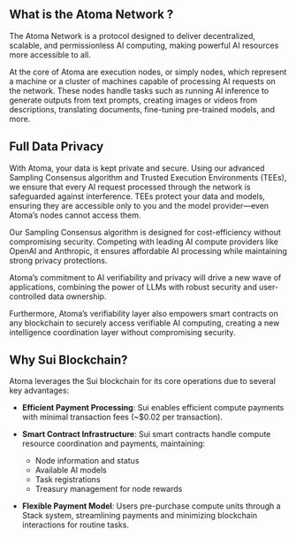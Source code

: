 
## What is the Atoma Network ?

The Atoma Network is a protocol designed to deliver decentralized, scalable, and permissionless AI computing, making powerful AI resources more accessible to all.

At the core of Atoma are execution nodes, or simply nodes, which represent a machine or a cluster of machines capable of processing AI requests on the network. These nodes handle tasks such as running AI inference to generate outputs from text prompts, creating images or videos from descriptions, translating documents, fine-tuning pre-trained models, and more.

## Full Data Privacy

With Atoma, your data is kept private and secure. Using our advanced Sampling Consensus algorithm and Trusted Execution Environments (TEEs), we ensure that every AI request processed through the network is safeguarded against interference. TEEs protect your data and models, ensuring they are accessible only to you and the model provider—even Atoma’s nodes cannot access them.

Our Sampling Consensus algorithm is designed for cost-efficiency without compromising security. Competing with leading AI compute providers like OpenAI and Anthropic, it ensures affordable AI processing while maintaining strong privacy protections.

Atoma’s commitment to AI verifiability and privacy will drive a new wave of applications, combining the power of LLMs with robust security and user-controlled data ownership.

Furthermore, Atoma’s verifiability layer also empowers smart contracts on any blockchain to securely access verifiable AI computing, creating a new intelligence coordination layer without compromising security.

## Why Sui Blockchain?

Atoma leverages the Sui blockchain for its core operations due to several key advantages:

- **Efficient Payment Processing**: Sui enables efficient compute payments with minimal transaction fees (~$0.02 per transaction).

- **Smart Contract Infrastructure**: Sui smart contracts handle compute resource coordination and payments, maintaining:
  - Node information and status
  - Available AI models
  - Task registrations
  - Treasury management for node rewards

- **Flexible Payment Model**: Users pre-purchase compute units through a Stack system, streamlining payments and minimizing blockchain interactions for routine tasks. 
